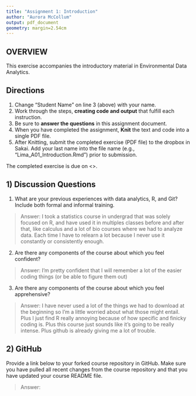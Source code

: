 ```yaml
---
title: "Assignment 1: Introduction"
author: "Aurora McCollum"
output: pdf_document
geometry: margin=2.54cm
---
```


## OVERVIEW

This exercise accompanies the introductory material in Environmental Data Analytics. 

## Directions
1. Change "Student Name" on line 3 (above) with your name.
3. Work through the steps, **creating code and output** that fulfill each instruction.
4. Be sure to **answer the questions** in this assignment document.
6. When you have completed the assignment, **Knit** the text and code into a single PDF file.
8. After Knitting, submit the completed exercise (PDF file) to the dropbox in Sakai. Add your last name into the file name (e.g., "Lima_A01_Introduction.Rmd") prior to submission.

The completed exercise is due on <>.

## 1) Discussion Questions

1. What are your previous experiences with data analytics, R, and Git? Include both formal and informal training.

> Answer: I took a statistics course in undergrad that was solely focused on R, and have used it in multiples classes before and after that, like calculus and a lot of bio courses where we had to analyze data. Each time I have to relearn a lot because I never use it constantly or consistently enough.

2. Are there any components of the course about which you feel confident?

> Answer: I'm pretty confident that I will remember a lot of the easier coding things (or be able to figure them out)

3. Are there any components of the course about which you feel apprehensive?

> Answer: I have never used a lot of the things we had to download at the beginning so I'm a little worried about what those might entail. Plus I just find R really annoying because of how specific and finicky coding is. Plus this course just sounds like it's going to be really intense. Plus github is already giving me a lot of trouble. 


## 2) GitHub

Provide a link below to your forked course repository in GitHub. Make sure you have pulled all recent changes from the course repository  and that you have updated your course README file. 

> Answer: 


